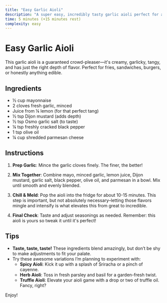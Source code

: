 ```yaml
---
title: "Easy Garlic Aioli"
description: "A super easy, incredibly tasty garlic aioli perfect for anything. Rated 5 stars by my friends!"
time: 5 minutes (+15 minutes rest)
complexity: easy
---
```


# Easy Garlic Aioli

This garlic aioli is a guaranteed crowd-pleaser—it's creamy, garlicky, tangy, and has just the right depth of flavor. Perfect for fries, sandwiches, burgers, or honestly anything edible.

## Ingredients

- ½ cup mayonnaise
- 2 cloves fresh garlic, minced
- Juice from ¼ lemon (for that perfect tang)
- ½ tsp Dijon mustard (adds depth)
- ½ tsp Osmo garlic salt (to taste)
- ¼ tsp freshly cracked black pepper
- 1 tsp olive oil
- ¼ cup shredded parmesan cheese

## Instructions

1. **Prep Garlic**: Mince the garlic cloves finely. The finer, the better!

2. **Mix Together**: Combine mayo, minced garlic, lemon juice, Dijon mustard, garlic salt, black pepper, olive oil, and parmesan in a bowl. Mix until smooth and evenly blended.

3. **Chill & Meld**: Pop the aioli into the fridge for about 10-15 minutes. This step is important, but not absolutely necessary–letting those flavors mingle and intensify is what elevates this from great to incredible.

4. **Final Check**: Taste and adjust seasonings as needed. Remember: this aioli is yours so tweak it until it's perfect!

## Tips

- **Taste, taste, taste!** These ingredients blend amazingly, but don’t be shy to make adjustments to fit your palate.
- Try these awesome variations I’m planning to experiment with:
  - **Spicy Aioli**: Kick it up with a splash of Sriracha or a pinch of cayenne.
  - **Herb Aioli**: Toss in fresh parsley and basil for a garden-fresh twist.
  - **Truffle Aioli**: Elevate your aioli game with a drop or two of truffle oil. Fancy, right?

Enjoy!
